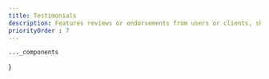 ```yaml
---
title: Testimonials
description: Features reviews or endorsements from users or clients, showcasing their positive experiences to build trust and credibility.
priorityOrder : 7
---
```



    ..._components
}

<BlockPreview
    title="Bento"
    src="/blocks-preview/testimonials/bento"
    code={bentoCode}
    client:visible
/>

<BlockPreview
    title="Bento Soft Cards"
    src="/blocks-preview/testimonials/bento-soft"
    code={bentoSoftCode}
    client:visible
/>

<BlockPreview
    title="Plain"
    src="/blocks-preview/testimonials/plain"
    code={plainCode}
    client:visible
/>

<BlockPreview
    title="Centered Plain"
    src="/blocks-preview/testimonials/centered"
    code={centeredCode}
    client:visible
/>